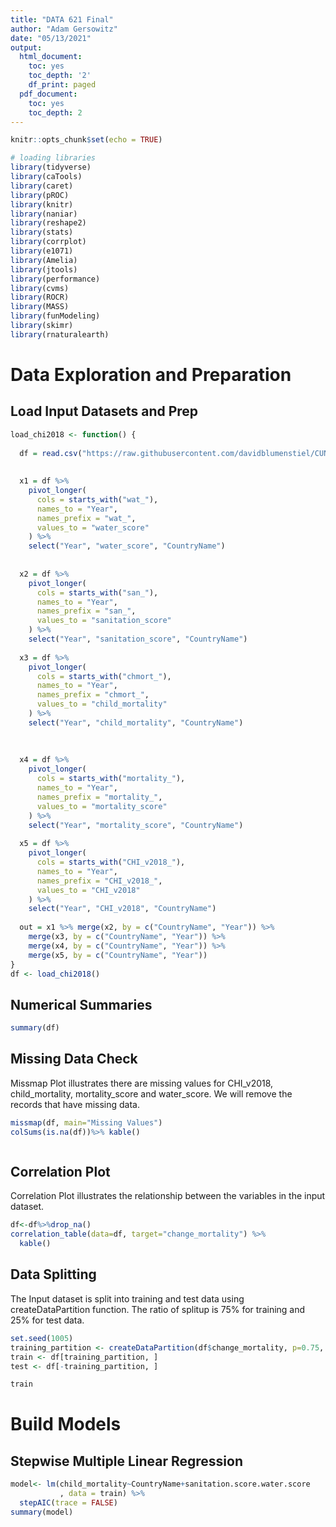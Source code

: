 ```yaml
---
title: "DATA 621 Final"
author: "Adam Gersowitz"
date: "05/13/2021"
output:
  html_document:
    toc: yes
    toc_depth: '2'
    df_print: paged
  pdf_document:
    toc: yes
    toc_depth: 2
---
```


```r
knitr::opts_chunk$set(echo = TRUE)
```

\newpage


```r
# loading libraries
library(tidyverse)
library(caTools)
library(caret)
library(pROC)
library(knitr)
library(naniar)
library(reshape2)
library(stats)
library(corrplot)
library(e1071)
library(Amelia)
library(jtools)
library(performance)
library(cvms)
library(ROCR)
library(MASS)
library(funModeling)
library(skimr)
library(rnaturalearth)

```




# Data Exploration and Preparation

## Load Input Datasets and Prep


```r
load_chi2018 <- function() {
  
  df = read.csv("https://raw.githubusercontent.com/davidblumenstiel/CUNY-MSDS-DATA-621/main/Final_Project/chi-2018.csv")
  
  
  x1 = df %>%
    pivot_longer(
      cols = starts_with("wat_"), 
      names_to = "Year",
      names_prefix = "wat_",
      values_to = "water_score"
    ) %>% 
    select("Year", "water_score", "CountryName")
  
  
  x2 = df %>%
    pivot_longer(
      cols = starts_with("san_"), 
      names_to = "Year",
      names_prefix = "san_",
      values_to = "sanitation_score"
    ) %>% 
    select("Year", "sanitation_score", "CountryName")
  
  x3 = df %>%
    pivot_longer(
      cols = starts_with("chmort_"), 
      names_to = "Year",
      names_prefix = "chmort_",
      values_to = "child_mortality"
    ) %>% 
    select("Year", "child_mortality", "CountryName")
  
  
    
  x4 = df %>%
    pivot_longer(
      cols = starts_with("mortality_"), 
      names_to = "Year",
      names_prefix = "mortality_",
      values_to = "mortality_score"
    ) %>% 
    select("Year", "mortality_score", "CountryName")
    
  x5 = df %>%
    pivot_longer(
      cols = starts_with("CHI_v2018_"), 
      names_to = "Year",
      names_prefix = "CHI_v2018_",
      values_to = "CHI_v2018"
    ) %>% 
    select("Year", "CHI_v2018", "CountryName")
  
  out = x1 %>% merge(x2, by = c("CountryName", "Year")) %>%
    merge(x3, by = c("CountryName", "Year")) %>%
    merge(x4, by = c("CountryName", "Year")) %>%
    merge(x5, by = c("CountryName", "Year")) 
}
df <- load_chi2018()

```

## Numerical Summaries

```r
summary(df)
```

## Missing Data Check

Missmap Plot illustrates there are missing values for CHI_v2018, child_mortality, mortality_score and water_score. We will remove the records that have missing data.

```r
missmap(df, main="Missing Values") 
colSums(is.na(df))%>% kable() 



```








## Correlation Plot

Correlation Plot illustrates the relationship between the variables in the input dataset.


```r

df<-df%>%drop_na()
correlation_table(data=df, target="change_mortality") %>%
  kable() 

```



##  Data Splitting

The Input dataset is split into training and test data using createDataPartition function. The ratio of splitup is 75% for training and 25% for test data.

```r
set.seed(1005)
training_partition <- createDataPartition(df$change_mortality, p=0.75, list = FALSE, times=1)
train <- df[training_partition, ]
test <- df[-training_partition, ]

train

```


# Build Models

## Stepwise Multiple Linear Regression

```r

model<- lm(child_mortality~CountryName+sanitation.score.water.score
           , data = train) %>%
  stepAIC(trace = FALSE)
summary(model)


```




